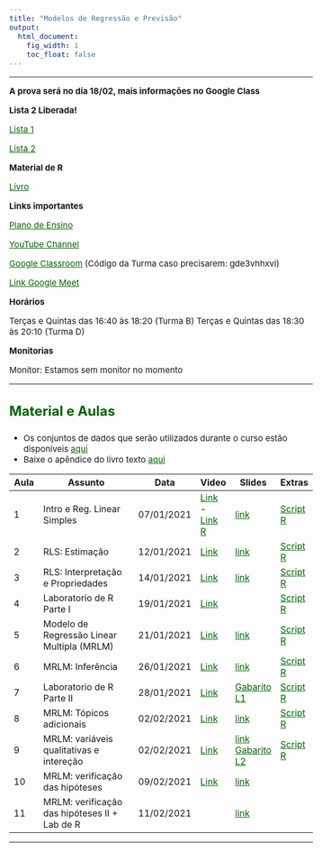 ```yaml
---
title: "Modelos de Regressão e Previsão"
output:
  html_document:
    fig_width: 1
    toc_float: false    
---
```


<style type="text/css">
.nav.navbar-nav.navbar-right a {
    color: white;
}
.navbar {
  background-color: #00695c;
  border-color:black;
  icon-color:white;
}
.navbar-brand {
color:black!important;
}
body{ /* Normal  */
      font-size: 15px;
  }
h1.title {
  font-size: 32px;
}
h3 { /* Header 3 */
  font-size: 24px;
  color: darkgreen;
}
</style>

<style>
a:link {
    color: darkgreen;
}
a:visited {
    color: darkgreen;
}
a:hover {
    color: blue;
}
.column-f1{
  float: left;
  width: 20%;
  text-align: left;
}
.column-f2{
  float: right;
  width: 20%;
  text-align: right;
}
</style>

----

**A prova será no dia 18/02, mais informações no Google Class**

**Lista 2 Liberada!**

[Lista 1](MRP/Lista1.pdf)  

[Lista 2](MRP/Lista2.pdf)  

**Material de R**

[Livro](http://leg.ufpr.br/Rpira/Rpira.pdf) 


**Links importantes**

[Plano de Ensino](MRP/PlanoEnsino.pdf) 

[YouTube Channel](https://www.youtube.com/playlist?list=PLrqJCLOY0EkDnnNuVz4FEKXoM6nDqxrgu) 

[Google Classroom](https://classroom.google.com/c/MjUwMTAwMjUyOTcy?cjc=pad4hj5)  (Código da Turma caso precisarem: gde3vhhxvi)

[Link Google Meet](https://meet.google.com/urk-dtqw-trp)  


**Horários**

Terças e Quintas das 16:40 às 18:20 (Turma B)
Terças e Quintas das 18:30 às 20:10 (Turma D)


**Monitorias**

Monitor: Estamos sem monitor no momento


----

### **Material e Aulas**

- Os conjuntos de dados que serão utilizados durante o curso estão disponíveis [aqui](MRP/DadosMRP.zip) 
- Baixe o apêndice do livro texto [aqui](MRP/Apendice_Livro.pdf) 


| Aula   | Assunto                           | Data       | Video | Slides | Extras |
|--------|-----------------------------------|------------|-------|--------|--------|
| 1      | Intro e Reg. Linear Simples       | 07/01/2021 | [Link](https://youtu.be/Hnb2mJs6nb8)  - [Link R](https://youtu.be/N360-J0MWwk)    | [link](MRP/Aula01.pdf)        | [Script R](MRP/EDA_Aula1.R)         |
| 2      | RLS: Estimação                    | 12/01/2021 |  [Link](https://youtu.be/GCK-38OrXWc)      |   [link](MRP/Aula02.pdf)      |   [Script R](MRP/RLS_Aula2.R)       |
| 3      | RLS: Interpretação e Propriedades | 14/01/2021 | [Link](https://youtu.be/fsWB6CG-Ri0)       |   [link](MRP/Aula03.pdf)      |  [Script R](MRP/RLS_Aula3.R)  |
| 4      | Laboratorio de R Parte I| 19/01/2021 |  [Link](https://youtu.be/d_rR36_GXaA)      |        |   [Script R](MRP/Lab01.R)     |
| 5      | Modelo de Regressão Linear Multipla (MRLM) | 21/01/2021 |  [Link](https://youtu.be/U9aQJNsG_K4)      |   [link](MRP/Aula05.pdf)      | [Script R](MRP/MRLM_Aula5.R)        |
| 6      | MRLM: Inferência | 26/01/2021 |   [Link](https://youtu.be/fcb2RvJcWi4)     |   [link](MRP/Aula06.pdf)      |  [Script R](MRP/MRLM_Aula6.R)       |
| 7      | Laboratorio de R Parte II | 28/01/2021 | [Link](https://youtu.be/dnH9x0cHz0A)        |  [Gabarito L1](MRP/Lista1_Gabarito.pdf)       |  [Script R](MRP/Gabarito_Lista1_Codigos.R)      |
| 8      | MRLM: Tópicos adicionais | 02/02/2021 |  [Link](https://youtu.be/avw-4zmABqA)     |  [link](MRP/Aula08.pdf)      |   [Script R](MRP/Aula08.R)     |
| 9      | MRLM: variáveis qualitativas e intereção | 02/02/2021 |  [Link](https://youtu.be/Nt6-wrEJVCg)      |  [link](MRP/Aula09.pdf)   [Gabarito L2](MRP/Lista2_Gabarito.pdf)    |  [Script R](MRP/Aula09.R)      |  
| 10      | MRLM: verificação das hipóteses | 09/02/2021 | [Link](https://youtu.be/xLJ5KI3YfJ4)       |   [link](MRP/Aula10.pdf)      |      |  
| 11      | MRLM: verificação das hipóteses II + Lab de R  | 11/02/2021 |       |   [link](MRP/Aula11.pdf)        |      |  











---- 
